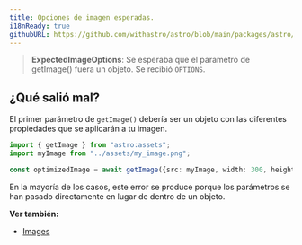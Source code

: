 ```yaml
---
title: Opciones de imagen esperadas.
i18nReady: true
githubURL: https://github.com/withastro/astro/blob/main/packages/astro/src/core/errors/errors-data.ts
---
```


> **ExpectedImageOptions**: Se esperaba que el parametro de getImage() fuera un objeto. Se recibió `OPTIONS`.

## ¿Qué salió mal?
El primer parámetro de `getImage()` debería ser un objeto con las diferentes propiedades que se aplicarán a tu imagen.

```ts
import { getImage } from "astro:assets";
import myImage from "../assets/my_image.png";

const optimizedImage = await getImage({src: myImage, width: 300, height: 300});
```

En la mayoría de los casos, este error se produce porque los parámetros se han pasado directamente en lugar de dentro de un objeto.

**Ver también:**
-  [Images](/es/guides/images/)